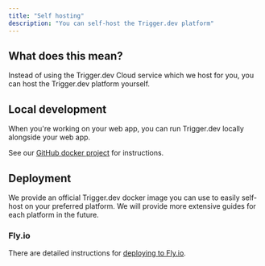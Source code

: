 ```yaml
---
title: "Self hosting"
description: "You can self-host the Trigger.dev platform"
---
```


## What does this mean?

Instead of using the Trigger.dev Cloud service which we host for you, you can host the Trigger.dev platform yourself.

## Local development

When you're working on your web app, you can run Trigger.dev locally alongside your web app.

See our [GitHub docker project](https://github.com/triggerdotdev/docker) for instructions.

## Deployment

We provide an official Trigger.dev docker image you can use to easily self-host on your preferred platform. We will provide more extensive guides for each platform in the future.

### Fly.io

There are detailed instructions for [deploying to Fly.io](https://github.com/triggerdotdev/fly.io).

